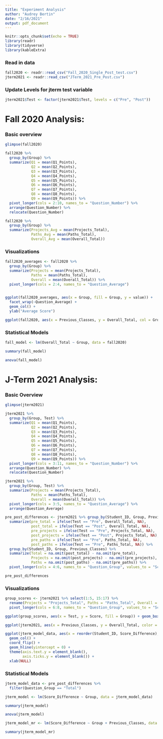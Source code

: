 ```yaml
---
title: "Experiment Analysis"
author: "Audrey Bertin"
date: "2/16/2021"
output: pdf_document
---
```


```r
knitr::opts_chunk$set(echo = TRUE)
library(readr)
library(tidyverse)
library(kableExtra)
```

### Read in data

```r
fall2020 <- readr::read_csv("Fall_2020_Single_Post_test.csv")
jterm2021 <- readr::read_csv("JTerm_2021_Pre_Post.csv")
```

### Update Levels for jterm test variable
```r
jterm2021$Test <- factor(jterm2021$Test, levels = c("Pre", "Post"))
```


# Fall 2020 Analysis:

### Basic overview

```r
glimpse(fall2020)
```

```r
fall2020 %>% 
  group_by(Group) %>%
  summarize(Q1 = mean(Q1_Points),
            Q2 = mean(Q2_Points),
            Q3 = mean(Q3_Points),
            Q4 = mean(Q4_Points),
            Q5 = mean(Q5_Points),
            Q6 = mean(Q6_Points),
            Q7 = mean(Q7_Points),
            Q8 = mean(Q8_Points),
            Q9 = mean(Q9_Points)) %>%
  pivot_longer(cols = 2:10, names_to = "Question_Number") %>%
  arrange(Question_Number) %>%
  relocate(Question_Number)
```

```r
fall2020 %>% 
  group_by(Group) %>%
  summarize(Projects_Avg = mean(Projects_Total),
            Paths_Avg = mean(Paths_Total),
            Overall_Avg = mean(Overall_Total))
```

### Visualizations

```r
fall2020_averages <- fall2020 %>% 
  group_by(Group) %>%
  summarize(Projects = mean(Projects_Total),
            Paths = mean(Paths_Total),
            Overall = mean(Overall_Total)) %>%
  pivot_longer(cols = 2:4, names_to = "Question_Average")
  
```

```r
ggplot(fall2020_averages, aes(x = Group, fill = Group, y = value)) + 
  facet_wrap(~Question_Average) + 
  geom_col() +
  ylab("Average Score")
```

```r
ggplot(fall2020, aes(x = Previous_Classes, y = Overall_Total, col = Group)) + geom_point()
```


### Statistical Models

```r
fall_model <- lm(Overall_Total ~ Group, data = fall2020)
```

```r
summary(fall_model)
```

```r
anova(fall_model)
```



# J-Term 2021 Analysis:

### Basic Overview

```r
glimpse(jterm2021)
```

```r
jterm2021 %>% 
  group_by(Group, Test) %>%
  summarize(Q1 = mean(Q1_Points),
            Q2 = mean(Q2_Points),
            Q3 = mean(Q3_Points),
            Q4 = mean(Q4_Points),
            Q5 = mean(Q5_Points),
            Q6 = mean(Q6_Points),
            Q7 = mean(Q7_Points),
            Q8 = mean(Q8_Points),
            Q9 = mean(Q9_Points)) %>%
  pivot_longer(cols = 3:11, names_to = "Question_Number") %>%
  arrange(Question_Number) %>%
  relocate(Question_Number)
```
```r
jterm2021 %>% 
  group_by(Group, Test) %>%
  summarize(Projects = mean(Projects_Total),
            Paths = mean(Paths_Total),
            Overall = mean(Overall_Total)) %>%
  pivot_longer(cols = 3:5, names_to = "Question_Average") %>%
  arrange(Question_Average)
```

```r
pre_post_differences <- jterm2021 %>% group_by(Student_ID, Group, Previous_Classes) %>%
  summarize(pre_total = ifelse(Test == "Pre", Overall_Total, NA),
            post_total = ifelse(Test == "Post", Overall_Total, NA),
            pre_projects = ifelse(Test == "Pre", Projects_Total, NA),
            post_projects = ifelse(Test == "Post", Projects_Total, NA),
            pre_paths = ifelse(Test == "Pre", Paths_Total, NA),
            post_paths = ifelse(Test == "Pre", Paths_Total, NA)) %>%
  group_by(Student_ID, Group, Previous_Classes) %>%
  summarize(Total = na.omit(post_total) - na.omit(pre_total),
            Projects = na.omit(post_projects) - na.omit(pre_projects),
            Paths = na.omit(post_paths) - na.omit(pre_paths)) %>%
  pivot_longer(cols = 4:6, names_to = "Question_Group", values_to = "Score_Difference")

```

```r
pre_post_differences
```


### Visualizations

```r
group_scores <- jterm2021 %>% select(1:5, 15:17) %>%
  rename(Projects = "Projects_Total", Paths = "Paths_Total", Overall = "Overall_Total") %>%
  pivot_longer(cols = 6:8, names_to = "Question_Group", values_to = "Score")

ggplot(group_scores, aes(x = Test, y = Score, fill = Group)) + geom_boxplot() + facet_wrap(~Question_Group)
```

```r
ggplot(jterm2021, aes(x = Previous_Classes, y = Overall_Total, color = Test)) + geom_point() + geom_smooth() + facet_wrap(~Group)
```


```r
ggplot(jterm_model_data, aes(x = reorder(Student_ID, Score_Difference), y = Score_Difference, fill = Group)) + 
  geom_col() + 
  coord_flip() + 
  geom_hline(yintercept = 0) + 
  theme(axis.text.y = element_blank(), 
        axis.ticks.y = element_blank()) + 
  xlab(NULL)
```


### Statistical Models

```r
jterm_model_data <- pre_post_differences %>% 
  filter(Question_Group == "Total")

jterm_model <- lm(Score_Difference ~ Group, data = jterm_model_data)
```

```r
summary(jterm_model)
```

```r
anova(jterm_model)
```

```r
jterm_model_mr <- lm(Score_Difference ~ Group + Previous_Classes, data = jterm_model_data)
```

```r
summary(jterm_model_mr)
```


